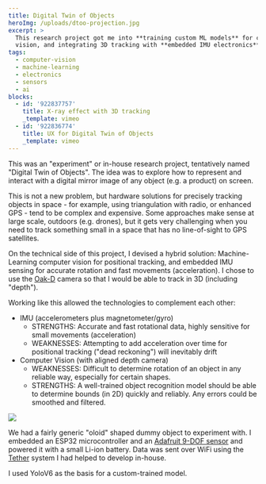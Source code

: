 ```yaml
---
title: Digital Twin of Objects
heroImg: /uploads/dtoo-projection.jpg
excerpt: >
  This research project got me into **training custom ML models** for computer
  vision, and integrating 3D tracking with **embedded IMU electronics**.
tags:
  - computer-vision
  - machine-learning
  - electronics
  - sensors
  - ai
blocks:
  - id: '922837757'
    title: X-ray effect with 3D tracking
    _template: vimeo
  - id: '922836774'
    title: UX for Digital Twin of Objects
    _template: vimeo
---
```


This was an "experiment" or in-house research project, tentatively named "Digital Twin of Objects". The idea was to explore how to represent and interact with a digital mirror image of any object (e.g. a product) on screen.

This is not a new problem, but hardware solutions for precisely tracking objects in space - for example, using triangulation with radio, or enhanced GPS - tend to be complex and expensive. Some approaches make sense at large scale, outdoors (e.g. drones), but it gets very challenging when you need to track something small in a space that has no line-of-sight to GPS satellites.

On the technical side of this project, I devised a hybrid solution: Machine-Learning computer vision for positional tracking, and embedded IMU sensing for accurate rotation and fast movements (acceleration). I chose to use the [Oak-D](https://shop.luxonis.com/products/oak-d) camera so that I would be able to track in 3D (including "depth").

Working like this allowed the technologies to complement each other:

* IMU (accelerometers plus magnetometer/gyro)
  * STRENGTHS: Accurate and fast rotational data, highly sensitive for small movements (acceleration)
  * WEAKNESSES: Attempting to add acceleration over time for positional tracking ("dead reckoning") will inevitably drift
* Computer Vision (with aligned depth camera)
  * WEAKNESSES: Difficult to determine rotation of an object in any reliable way, especially for certain shapes.
  * STRENGTHS: A well-trained object recognition model should be able to determine bounds (in 2D) quickly and reliably. Any errors could be smoothed and filtered.

![](/uploads/dtoo-object-bounds.jpg)

We had a fairly generic "oloid" shaped dummy object to experiment with. I embedded an ESP32 microcontroller and an [Adafruit 9-DOF sensor](https://www.adafruit.com/product/2472) and powered it with a small Li-ion battery. Data was sent over WiFi using the [Tether](Tether-an-in-house-system-to-make-interactive-installations-easier) system I had helped to develop in-house.

I used YoloV6 as the basis for a custom-trained model.
